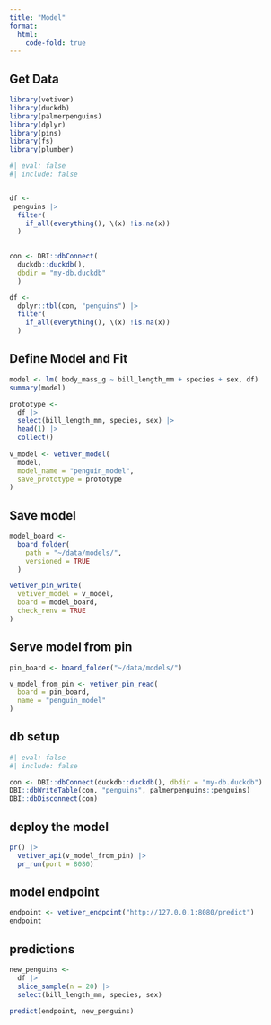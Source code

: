 ```yaml
---
title: "Model"
format:
  html:
    code-fold: true
---
```


## Get Data

```r
library(vetiver)
library(duckdb)
library(palmerpenguins)
library(dplyr)
library(pins)
library(fs)
library(plumber)
```

```r
#| eval: false
#| include: false


df <- 
 penguins |> 
  filter(
    if_all(everything(), \(x) !is.na(x))
  )
  
```

```r
con <- DBI::dbConnect(
  duckdb::duckdb(), 
  dbdir = "my-db.duckdb"
  )

df <- 
  dplyr::tbl(con, "penguins") |> 
  filter(
    if_all(everything(), \(x) !is.na(x))
  )

```


## Define Model and Fit

```r
model <- lm( body_mass_g ~ bill_length_mm + species + sex, df)
summary(model)
```
```r

prototype <- 
  df |> 
  select(bill_length_mm, species, sex) |> 
  head(1) |> 
  collect()
  
v_model <- vetiver_model(
  model, 
  model_name = "penguin_model", 
  save_prototype = prototype
)
```



## Save model

```r
model_board <- 
  board_folder(
    path = "~/data/models/",
    versioned = TRUE 
  )

vetiver_pin_write(
  vetiver_model = v_model,
  board = model_board,
  check_renv = TRUE
)
```

## Serve model from pin

```r
pin_board <- board_folder("~/data/models/")

v_model_from_pin <- vetiver_pin_read(
  board = pin_board,
  name = "penguin_model"
)

```


## db setup

```r
#| eval: false
#| include: false

con <- DBI::dbConnect(duckdb::duckdb(), dbdir = "my-db.duckdb")
DBI::dbWriteTable(con, "penguins", palmerpenguins::penguins)
DBI::dbDisconnect(con)

```




## deploy the model

```r
pr() |> 
  vetiver_api(v_model_from_pin) |> 
  pr_run(port = 8080)
```
## model endpoint

```r
endpoint <- vetiver_endpoint("http://127.0.0.1:8080/predict")
endpoint

```

## predictions

```r
new_penguins <- 
  df |> 
  slice_sample(n = 20) |> 
  select(bill_length_mm, species, sex)

predict(endpoint, new_penguins)

```


